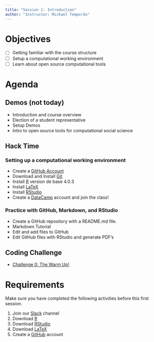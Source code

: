 ```yaml
---
title: "Session 1: Introduction"
author: "Instructor: Mickael Temporão"
---
```


# Objectives

- [ ] Getting familiar with the course structure
- [ ] Setup a computational working environment
- [ ] Learn about open source computational tools

# Agenda
## Demos (not today)
- Introduction and course overview
- Election of a student representative
- Setup Demos
- Intro to open source tools for computational social science

## Hack Time
### Setting up a computational working environment
- Create a [GitHub Account](https://github.com/)
- Download and Install [Git](https://git-scm.com/downloads)
- Install [R](https://cran.biotools.fr/) version de base 4.0.3
- Install [LaTeX](https://miktex.org/download)
- Install [RStudio](https://rstudio.com/products/rstudio/download/#download)
- Create a [DataCamp](https://www.datacamp.com/enterprise/computational-methods-for-social-science/) account and join the class!

### Practice with GitHub, Markdown, and RStudio
- Create a GitHub repository with a README.md file.
- Markdown Tutorial
- Edit and add files to GitHub
- Edit GitHub files with RStudio and generate PDF's

## Coding Challenge
- [Challenge 0: The Warm Up!](challenges.html#challenge-0-the-warm-up)

# Requirements

Make sure you have completed the following activities before this first session.

1. Join our [Slack](https://spb-methods.slack.com) channel
2. Download [R](https://cran.biotools.fr/)
3. Download [RStudio](https://rstudio.com/products/rstudio/download/#download)
4. Download [LaTeX](https://miktex.org/download)
5. Create a [GitHub](https://github.com/) account

